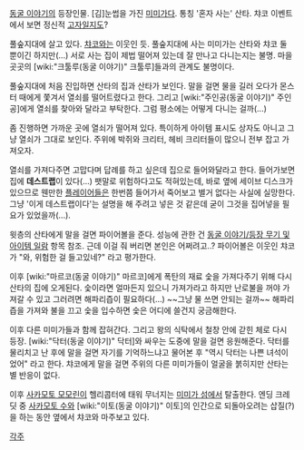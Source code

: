 [[동굴 이야기]]의 등장인물. [김]눈썹을 가진 [[미미가]]다. 통칭 '혼자 사는' 산타. 챠코 이벤트에서 보면 정신적 [[고자]]일지도?

풀숲지대에 살고 있다. [[챠코]]와는 이웃인 듯. 풀숲지대에 사는 미미가는 산타와 챠코 둘 뿐이긴 하지만(...) 서로 사는 집이 제법 떨어져 있는데 잘 만나고 다니는지는 불명. 마을 곳곳의 [wiki:"크툴루(동굴 이야기)" 크툴루]들과의 관계도 불명이다.

풀숲지대에 처음 진입하면 산타의 집과 산타가 보인다. 말을 걸면 물을 길러 오다가 몬스터 때에게 쫓겨서 열쇠를 떨어트렸다고 한다. 그리고 [wiki:"주인공(동굴 이야기)" 주인공]에게 열쇠를 찾아와 달라고 부탁한다. 그럼 평소에는 어떻게 다니는 걸까(...)

좀 진행하면 가까운 곳에 열쇠가 떨어져 있다. 특이하게 아이템 표시도 상자도 아니고 그냥 열쇠가 그대로 보인다. 주위에 박쥐와 크리터, 헤비 크리터들이 많으니 전부 잡고 가져오자.

열쇠를 가져다주면 고맙다며 답례를 하고 싶은데 집으로 들어와달라고 한다. 들어가보면 집에 '''데스트랩'''이 있다(...) 팻말로 위험하다고도 적혀있는데, 바로 옆에 세이브 디스크가 있으므로 웬만한 [[플레이어]]들은 한번쯤 들어가서 죽어보고 별거 없다는 사실에 실망한다. 그냥 '이게 데스트랩이다'는 설명을 해 주려고 넣은 것 같은데 굳이 그것을 집어넣을 필요가 있었을까(...).

윗층의 산타에게 말을 걸면 파이어볼을 준다. 성능에 관한 건 [[동굴 이야기/등장 무기 및 아이템 일람]] 항목 참조. 근데 이걸 줘 버리면 본인은 어쩌려고..? 파이어볼은 이웃인 챠코가 "와, 위험한 걸 들고있네?" 라고 평가한다.

이후 [wiki:"마르코(동굴 이야기)" 마르코]에게 폭탄의 재료 숯을 가져다주기 위해 다시 산타의 집에 오게된다. 숯이라면 얼마든지 있으니 가져가라고 하지만 난로불을 꺼야 가져갈 수 있고 그러려면 해파리즙이 필요하다(...) ~~그냥 물 쓰면 안되는 걸까~~
해파리즙을 가져와 불을 끄고 숯을 입수하면 숯은 어디에 쓸건지 궁금해한다.

이후 다른 미미가들과 함께 잡혀간다. 그리고 왕의 식탁에서 철창 안에 갇힌 체로 다시 등장. [wiki:"닥터(동굴 이야기)" 닥터]와 싸우는 도중에 말을 걸면 응원해준다. 닥터를 물리치고 난 후에 말을 걸면 자기를 기억하느냐고 물어본 후 "역시 닥터는 나쁜 녀석이었어" 라고 한다. 챠코에게 말을 걸면 주위의 다른 미미가들이 얼굴을 붉히지만 산타는 별 반응이 없다.

이후 [[사카모토 모모린]]이 헬리콥터에 태워 무너지는 [[미미가 섬]]에서 탈출한다. 엔딩 크레딧 중 [[사카모토 수]]와 [wiki:"이토(동굴 이야기)" 이토]의 인간으로 되돌아오려는 삽질(?)을 하는 동안 옆에서 챠코와 마주보고 있다.

[[각주]]
